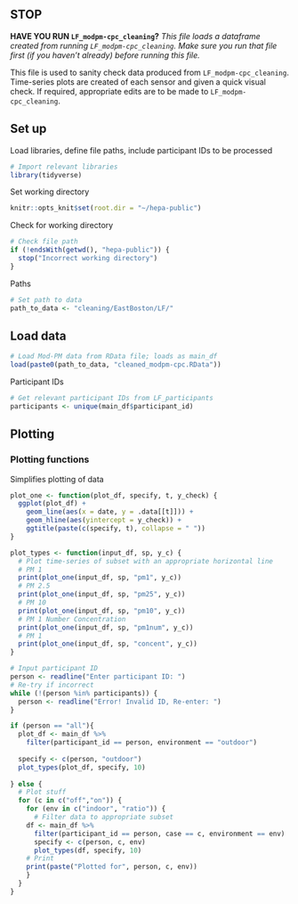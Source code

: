 <!-- # Sanity Check Mod-PM Data -->

## STOP

**HAVE YOU RUN `LF_modpm-cpc_cleaning`?**
*This file loads a dataframe created from running `LF_modpm-cpc_cleaning`. Make sure you run that file first (if you haven't already) before running this file.*

This file is used to sanity check data produced from `LF_modpm-cpc_cleaning`. Time-series plots are created of each sensor and given a quick visual check. If required, appropriate edits are to be made to `LF_modpm-cpc_cleaning`.

## Set up
Load libraries, define file paths, include participant IDs to be processed
```r
# Import relevant libraries
library(tidyverse)
```
Set working directory
```r
knitr::opts_knit$set(root.dir = "~/hepa-public")
```

Check for working directory
```r
# Check file path
if (!endsWith(getwd(), "hepa-public")) {
  stop("Incorrect working directory")
}
```

Paths
```r
# Set path to data
path_to_data <- "cleaning/EastBoston/LF/"
```


## Load data
```r
# Load Mod-PM data from RData file; loads as main_df
load(paste0(path_to_data, "cleaned_modpm-cpc.RData"))
```

Participant IDs
```r
# Get relevant participant IDs from LF_participants
participants <- unique(main_df$participant_id)
```

## Plotting
### Plotting functions
Simplifies plotting of data
```r
plot_one <- function(plot_df, specify, t, y_check) {
  ggplot(plot_df) +
    geom_line(aes(x = date, y = .data[[t]])) +
    geom_hline(aes(yintercept = y_check)) +
    ggtitle(paste(c(specify, t), collapse = " "))
}
```

```r
plot_types <- function(input_df, sp, y_c) {
  # Plot time-series of subset with an appropriate horizontal line
  # PM 1
  print(plot_one(input_df, sp, "pm1", y_c))
  # PM 2.5
  print(plot_one(input_df, sp, "pm25", y_c))
  # PM 10
  print(plot_one(input_df, sp, "pm10", y_c))
  # PM 1 Number Concentration
  print(plot_one(input_df, sp, "pm1num", y_c))
  # PM 1
  print(plot_one(input_df, sp, "concent", y_c))
}
```


```r
# Input participant ID
person <- readline("Enter participant ID: ")
# Re-try if incorrect
while (!(person %in% participants)) {
  person <- readline("Error! Invalid ID, Re-enter: ")
}

if (person == "all"){
  plot_df <- main_df %>%
    filter(participant_id == person, environment == "outdoor")
  
  specify <- c(person, "outdoor")
  plot_types(plot_df, specify, 10)
  
} else {
  # Plot stuff
  for (c in c("off","on")) {
    for (env in c("indoor", "ratio")) {
      # Filter data to appropriate subset
    df <- main_df %>%
      filter(participant_id == person, case == c, environment == env)
      specify <- c(person, c, env)
      plot_types(df, specify, 10)
    # Print
    print(paste("Plotted for", person, c, env))
    }
  }
}
```
